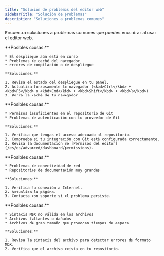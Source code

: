 ```yaml
---
title: "Solución de problemas del editor web"
sidebarTitle: "Solución de problemas"
description: "Soluciones a problemas comunes"
---
```


Encuentra soluciones a problemas comunes que puedes encontrar al usar el editor web.

<AccordionGroup>
  <Accordion title="Los cambios no aparecen después de publicar">
    **Posibles causas:**

    * El despliegue aún está en curso
    * Problemas de caché del navegador
    * Errores de compilación o de despliegue

    **Soluciones:**

    1. Revisa el estado del despliegue en tu panel.
    2. Actualiza forzosamente tu navegador (<kbd>Ctrl</kbd> + <kbd>F5</kbd> o <kbd>Cmd</kbd> + <kbd>Shift</kbd> + <kbd>R</kbd>)
    3. Borra la caché de tu navegador.
  </Accordion>

  <Accordion title="Errores de permisos al publicar">
    **Posibles causas:**

    * Permisos insuficientes en el repositorio de Git
    * Problemas de autenticación con tu proveedor de Git

    **Soluciones:**

    1. Verifica que tengas el acceso adecuado al repositorio.
    2. Comprueba si tu integración con Git está configurada correctamente.
    3. Revisa la documentación de [Permisos del editor](/es/es/advanced/dashboard/permissions).
  </Accordion>

  <Accordion title="Problemas al cargar el editor">
    **Posibles causas:**

    * Problemas de conectividad de red
    * Repositorios de documentación muy grandes

    **Soluciones:**

    1. Verifica tu conexión a Internet.
    2. Actualiza la página.
    3. Contacta con soporte si el problema persiste.
  </Accordion>

  <Accordion title="Archivos que no cargan o muestran errores">
    **Posibles causas:**

    * Sintaxis MDX no válida en los archivos
    * Archivos faltantes o dañados
    * Archivos de gran tamaño que provocan tiempos de espera

    **Soluciones:**

    1. Revisa la sintaxis del archivo para detectar errores de formato MDX.
    2. Verifica que el archivo exista en tu repositorio.
  </Accordion>
</AccordionGroup>